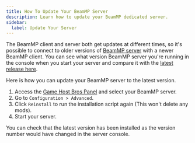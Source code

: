 ```yaml
---
title: How To Update Your BeamMP Server
description: Learn how to update your BeamMP dedicated server.
sidebar:
  label: Update Your Server
---
```


The BeamMP client and server both get updates at different times, so it's possible to connect to older versions of [BeamMP server](https://www.gamehostbros.com/beammp-server-hosting/) with a newer BeamMP client. You can see what version BeamMP server you're running in the console when you start your server and compare it with the [latest release here](https://github.com/BeamMP/BeamMP-Server/releases).

Here is how you can update your BeamMP server to the latest version.
<Steps>
1. Access the [Game Host Bros Panel](https://panel.gamehostbros.com/) and select your BeamMP server.
2. Go to `Configuration > Advanced`.
3. Click `Reinstall` to run the installation script again (This won't delete any mods).
4. Start your server.
</Steps>
You can check that the latest version has been installed as the version number would have changed in the server console.